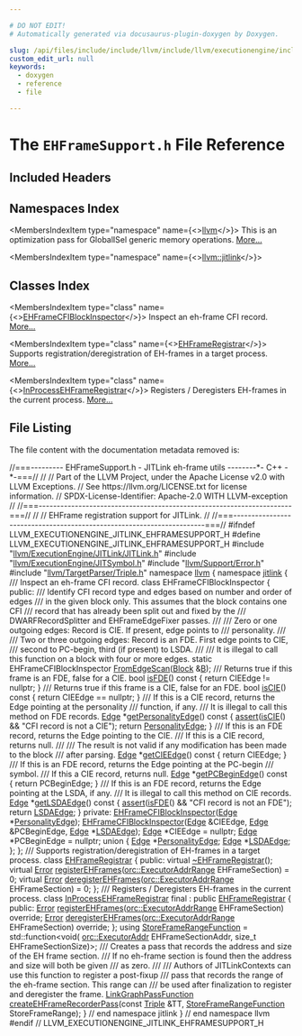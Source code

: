 ```yaml
---

# DO NOT EDIT!
# Automatically generated via docusaurus-plugin-doxygen by Doxygen.

slug: /api/files/include/include/llvm/include/llvm/executionengine/include/llvm/executionengine/jitlink/ehframesupport-h
custom_edit_url: null
keywords:
  - doxygen
  - reference
  - file

---
```





# The `EHFrameSupport.h` File Reference

<DoxygenPage pluginConfig={pluginConfig}>



## Included Headers

<IncludesList>
<IncludesListItem
  filePath="llvm/ExecutionEngine/JITLink/JITLink.h"
  permalink="/docs/api/files/include/include/llvm/include/llvm/executionengine/include/llvm/executionengine/jitlink/jitlink-h"
  isLocal="true" />
<IncludesListItem
  filePath="llvm/ExecutionEngine/JITSymbol.h"
  permalink="/docs/api/files/include/include/llvm/include/llvm/executionengine/jitsymbol-h"
  isLocal="true" />
<IncludesListItem
  filePath="llvm/Support/Error.h"
  permalink="/docs/api/files/include/include/llvm/include/llvm/support/error-h"
  isLocal="true" />
<IncludesListItem
  filePath="llvm/TargetParser/Triple.h"
  permalink="/docs/api/files/include/include/llvm/include/llvm/targetparser/triple-h"
  isLocal="true" />
</IncludesList>

## Namespaces Index

<MembersIndex>

<MembersIndexItem
  type="namespace"
  name={<><a href="/docs/api/namespaces/llvm">llvm</a></>}>
This is an optimization pass for GlobalISel generic memory operations. <a href="/docs/api/namespaces/llvm/#details">More...</a>
</MembersIndexItem>

<MembersIndexItem
  type="namespace"
  name={<><a href="/docs/api/namespaces/llvm/jitlink">llvm::jitlink</a></>}>
</MembersIndexItem>

</MembersIndex>

## Classes Index

<MembersIndex>

<MembersIndexItem
  type="class"
  name={<><a href="/docs/api/classes/llvm/jitlink/ehframecfiblockinspector">EHFrameCFIBlockInspector</a></>}>
Inspect an eh-frame CFI record. <a href="/docs/api/classes/llvm/jitlink/ehframecfiblockinspector/#details">More...</a>
</MembersIndexItem>

<MembersIndexItem
  type="class"
  name={<><a href="/docs/api/classes/llvm/jitlink/ehframeregistrar">EHFrameRegistrar</a></>}>
Supports registration/deregistration of EH-frames in a target process. <a href="/docs/api/classes/llvm/jitlink/ehframeregistrar/#details">More...</a>
</MembersIndexItem>

<MembersIndexItem
  type="class"
  name={<><a href="/docs/api/classes/llvm/jitlink/inprocessehframeregistrar">InProcessEHFrameRegistrar</a></>}>
Registers / Deregisters EH-frames in the current process. <a href="/docs/api/classes/llvm/jitlink/inprocessehframeregistrar/#details">More...</a>
</MembersIndexItem>

</MembersIndex>


## File Listing

The file content with the documentation metadata removed is:

<ProgramListing>

<Link id="l00001" /><CodeLine lineNumber="1"><Highlight kind="comment">//===--------- EHFrameSupport.h - JITLink eh-frame utils --------&#42;- C++ -&#42;-===//</Highlight><Highlight kind="normal"></Highlight></CodeLine>
<Link id="l00002" /><CodeLine lineNumber="2"><Highlight kind="normal"></Highlight><Highlight kind="comment">//</Highlight><Highlight kind="normal"></Highlight></CodeLine>
<Link id="l00003" /><CodeLine lineNumber="3"><Highlight kind="normal"></Highlight><Highlight kind="comment">// Part of the LLVM Project, under the Apache License v2.0 with LLVM Exceptions.</Highlight><Highlight kind="normal"></Highlight></CodeLine>
<Link id="l00004" /><CodeLine lineNumber="4"><Highlight kind="normal"></Highlight><Highlight kind="comment">// See https://llvm.org/LICENSE.txt for license information.</Highlight><Highlight kind="normal"></Highlight></CodeLine>
<Link id="l00005" /><CodeLine lineNumber="5"><Highlight kind="normal"></Highlight><Highlight kind="comment">// SPDX-License-Identifier: Apache-2.0 WITH LLVM-exception</Highlight><Highlight kind="normal"></Highlight></CodeLine>
<Link id="l00006" /><CodeLine lineNumber="6"><Highlight kind="normal"></Highlight><Highlight kind="comment">//</Highlight><Highlight kind="normal"></Highlight></CodeLine>
<Link id="l00007" /><CodeLine lineNumber="7"><Highlight kind="normal"></Highlight><Highlight kind="comment">//===----------------------------------------------------------------------===//</Highlight><Highlight kind="normal"></Highlight></CodeLine>
<Link id="l00008" /><CodeLine lineNumber="8"><Highlight kind="normal"></Highlight><Highlight kind="comment">//</Highlight><Highlight kind="normal"></Highlight></CodeLine>
<Link id="l00009" /><CodeLine lineNumber="9"><Highlight kind="normal"></Highlight><Highlight kind="comment">// EHFrame registration support for JITLink.</Highlight><Highlight kind="normal"></Highlight></CodeLine>
<Link id="l00010" /><CodeLine lineNumber="10"><Highlight kind="normal"></Highlight><Highlight kind="comment">//</Highlight><Highlight kind="normal"></Highlight></CodeLine>
<Link id="l00011" /><CodeLine lineNumber="11"><Highlight kind="normal"></Highlight><Highlight kind="comment">//===----------------------------------------------------------------------===//</Highlight><Highlight kind="normal"></Highlight></CodeLine>
<Link id="l00012" /><CodeLine lineNumber="12"><Highlight kind="normal"></Highlight></CodeLine>
<Link id="l00013" /><CodeLine lineNumber="13"><Highlight kind="normal"></Highlight><Highlight kind="preprocessor">#ifndef LLVM&#95;EXECUTIONENGINE&#95;JITLINK&#95;EHFRAMESUPPORT&#95;H</Highlight><Highlight kind="normal"></Highlight></CodeLine>
<Link id="l00014" /><CodeLine lineNumber="14"><Highlight kind="normal"></Highlight><Highlight kind="preprocessor">#define LLVM&#95;EXECUTIONENGINE&#95;JITLINK&#95;EHFRAMESUPPORT&#95;H</Highlight><Highlight kind="normal"></Highlight></CodeLine>
<Link id="l00015" /><CodeLine lineNumber="15"><Highlight kind="normal"></Highlight></CodeLine>
<Link id="l00016" /><CodeLine lineNumber="16"><Highlight kind="normal"></Highlight><Highlight kind="preprocessor">#include &quot;<a href="/docs/api/files/include/include/llvm/include/llvm/executionengine/include/llvm/executionengine/jitlink/jitlink-h">llvm/ExecutionEngine/JITLink/JITLink.h</a>&quot;</Highlight><Highlight kind="normal"></Highlight></CodeLine>
<Link id="l00017" /><CodeLine lineNumber="17"><Highlight kind="normal"></Highlight><Highlight kind="preprocessor">#include &quot;<a href="/docs/api/files/include/include/llvm/include/llvm/executionengine/jitsymbol-h">llvm/ExecutionEngine/JITSymbol.h</a>&quot;</Highlight><Highlight kind="normal"></Highlight></CodeLine>
<Link id="l00018" /><CodeLine lineNumber="18"><Highlight kind="normal"></Highlight><Highlight kind="preprocessor">#include &quot;<a href="/docs/api/files/include/include/llvm/include/llvm/support/error-h">llvm/Support/Error.h</a>&quot;</Highlight><Highlight kind="normal"></Highlight></CodeLine>
<Link id="l00019" /><CodeLine lineNumber="19"><Highlight kind="normal"></Highlight><Highlight kind="preprocessor">#include &quot;<a href="/docs/api/files/include/include/llvm/include/llvm/targetparser/triple-h">llvm/TargetParser/Triple.h</a>&quot;</Highlight><Highlight kind="normal"></Highlight></CodeLine>
<Link id="l00020" /><CodeLine lineNumber="20"><Highlight kind="normal"></Highlight></CodeLine>
<Link id="l00021" /><CodeLine lineNumber="21"><Highlight kind="normal"></Highlight><Highlight kind="keyword">namespace </Highlight><Highlight kind="normal"><a href="/docs/api/namespaces/llvm">llvm</a> &#123;</Highlight></CodeLine>
<Link id="l00022" /><CodeLine lineNumber="22"><Highlight kind="normal"></Highlight><Highlight kind="keyword">namespace </Highlight><Highlight kind="normal"><a href="/docs/api/namespaces/llvm/jitlink">jitlink</a> &#123;</Highlight></CodeLine>
<Link id="l00023" /><CodeLine lineNumber="23"><Highlight kind="normal"></Highlight><Highlight kind="comment"></Highlight></CodeLine>
<Link id="l00024" /><CodeLine lineNumber="24"><Highlight kind="comment">/// Inspect an eh-frame CFI record.</Highlight><Highlight kind="normal"></Highlight></CodeLine>
<Link id="l00025" /><CodeLine lineNumber="25" lineLink="/docs/api/classes/llvm/jitlink/ehframecfiblockinspector"><Highlight kind="normal"></Highlight><Highlight kind="keyword">class </Highlight><Highlight kind="normal">EHFrameCFIBlockInspector &#123;</Highlight></CodeLine>
<Link id="l00026" /><CodeLine lineNumber="26"><Highlight kind="normal"></Highlight><Highlight kind="keyword">public</Highlight><Highlight kind="normal">:</Highlight><Highlight kind="comment"></Highlight></CodeLine>
<Link id="l00027" /><CodeLine lineNumber="27"><Highlight kind="comment">  /// Identify CFI record type and edges based on number and order of edges</Highlight></CodeLine>
<Link id="l00028" /><CodeLine lineNumber="28"><Highlight kind="comment">  /// in the given block only. This assumes that the block contains one CFI</Highlight></CodeLine>
<Link id="l00029" /><CodeLine lineNumber="29"><Highlight kind="comment">  /// record that has already been split out and fixed by the</Highlight></CodeLine>
<Link id="l00030" /><CodeLine lineNumber="30"><Highlight kind="comment">  /// DWARFRecordSplitter and EHFrameEdgeFixer passes.</Highlight></CodeLine>
<Link id="l00031" /><CodeLine lineNumber="31"><Highlight kind="comment">  ///</Highlight></CodeLine>
<Link id="l00032" /><CodeLine lineNumber="32"><Highlight kind="comment">  /// Zero or one outgoing edges: Record is CIE. If present, edge points to</Highlight></CodeLine>
<Link id="l00033" /><CodeLine lineNumber="33"><Highlight kind="comment">  /// personality.</Highlight></CodeLine>
<Link id="l00034" /><CodeLine lineNumber="34"><Highlight kind="comment">  ///</Highlight></CodeLine>
<Link id="l00035" /><CodeLine lineNumber="35"><Highlight kind="comment">  /// Two or three outgoing edges: Record is an FDE. First edge points to CIE,</Highlight></CodeLine>
<Link id="l00036" /><CodeLine lineNumber="36"><Highlight kind="comment">  /// second to PC-begin, third (if present) to LSDA.</Highlight></CodeLine>
<Link id="l00037" /><CodeLine lineNumber="37"><Highlight kind="comment">  ///</Highlight></CodeLine>
<Link id="l00038" /><CodeLine lineNumber="38"><Highlight kind="comment">  /// It is illegal to call this function on a block with four or more edges.</Highlight><Highlight kind="normal"></Highlight></CodeLine>
<Link id="l00039" /><CodeLine lineNumber="39"><Highlight kind="normal">  </Highlight><Highlight kind="keyword">static</Highlight><Highlight kind="normal"> EHFrameCFIBlockInspector <a href="/docs/api/classes/llvm/jitlink/ehframecfiblockinspector/#ad58e7c9140c2bee787d0e5f8f253af89">FromEdgeScan</a>(<a href="/docs/api/classes/llvm/jitlink/block">Block</a> &amp;<a href="/docs/api/files/lib/lib/ir/builtingcs-cpp/#ae76959fe811ba090de4cba69ac00f1da">B</a>);</Highlight></CodeLine>
<Link id="l00040" /><CodeLine lineNumber="40"><Highlight kind="normal"></Highlight><Highlight kind="comment"></Highlight></CodeLine>
<Link id="l00041" /><CodeLine lineNumber="41"><Highlight kind="comment">  /// Returns true if this frame is an FDE, false for a CIE.</Highlight><Highlight kind="normal"></Highlight></CodeLine>
<Link id="l00042" /><CodeLine lineNumber="42" lineLink="/docs/api/classes/llvm/jitlink/ehframecfiblockinspector/#ac10e058969be40f8f634bd1783e5b1e5"><Highlight kind="normal">  </Highlight><Highlight kind="keywordtype">bool</Highlight><Highlight kind="normal"> <a href="/docs/api/classes/llvm/jitlink/ehframecfiblockinspector/#ac10e058969be40f8f634bd1783e5b1e5">isFDE</a>()</Highlight><Highlight kind="keyword"> const </Highlight><Highlight kind="normal">&#123; </Highlight><Highlight kind="keywordflow">return</Highlight><Highlight kind="normal"> CIEEdge != </Highlight><Highlight kind="keyword">nullptr</Highlight><Highlight kind="normal">; &#125;</Highlight></CodeLine>
<Link id="l00043" /><CodeLine lineNumber="43"><Highlight kind="normal"></Highlight><Highlight kind="comment"></Highlight></CodeLine>
<Link id="l00044" /><CodeLine lineNumber="44"><Highlight kind="comment">  /// Returns true if this frame is a CIE, false for an FDE.</Highlight><Highlight kind="normal"></Highlight></CodeLine>
<Link id="l00045" /><CodeLine lineNumber="45" lineLink="/docs/api/classes/llvm/jitlink/ehframecfiblockinspector/#a5209b3defc29c58a86d0f6731d3f20b7"><Highlight kind="normal">  </Highlight><Highlight kind="keywordtype">bool</Highlight><Highlight kind="normal"> <a href="/docs/api/classes/llvm/jitlink/ehframecfiblockinspector/#a5209b3defc29c58a86d0f6731d3f20b7">isCIE</a>()</Highlight><Highlight kind="keyword"> const </Highlight><Highlight kind="normal">&#123; </Highlight><Highlight kind="keywordflow">return</Highlight><Highlight kind="normal"> CIEEdge == </Highlight><Highlight kind="keyword">nullptr</Highlight><Highlight kind="normal">; &#125;</Highlight></CodeLine>
<Link id="l00046" /><CodeLine lineNumber="46"><Highlight kind="normal"></Highlight><Highlight kind="comment"></Highlight></CodeLine>
<Link id="l00047" /><CodeLine lineNumber="47"><Highlight kind="comment">  /// If this is a CIE record, returns the Edge pointing at the personality</Highlight></CodeLine>
<Link id="l00048" /><CodeLine lineNumber="48"><Highlight kind="comment">  /// function, if any.</Highlight></CodeLine>
<Link id="l00049" /><CodeLine lineNumber="49"><Highlight kind="comment">  /// It is illegal to call this method on FDE records.</Highlight><Highlight kind="normal"></Highlight></CodeLine>
<Link id="l00050" /><CodeLine lineNumber="50" lineLink="/docs/api/classes/llvm/jitlink/ehframecfiblockinspector/#a6a9aed8bcac31d30ce314b92154192c6"><Highlight kind="normal">  <a href="/docs/api/classes/llvm/jitlink/edge">Edge</a> &#42;<a href="/docs/api/classes/llvm/jitlink/ehframecfiblockinspector/#a6a9aed8bcac31d30ce314b92154192c6">getPersonalityEdge</a>()</Highlight><Highlight kind="keyword"> const </Highlight><Highlight kind="normal">&#123;</Highlight></CodeLine>
<Link id="l00051" /><CodeLine lineNumber="51"><Highlight kind="normal">    <a href="/docs/api/files/lib/lib/target/lib/target/amdgpu/silowercontrolflow-cpp/#a4868c5d81c5ccc98c47aeab6244346a0">assert</a>(<a href="/docs/api/classes/llvm/jitlink/ehframecfiblockinspector/#a5209b3defc29c58a86d0f6731d3f20b7">isCIE</a>() &amp;&amp; </Highlight><Highlight kind="stringliteral">&quot;CFI record is not a CIE&quot;</Highlight><Highlight kind="normal">);</Highlight></CodeLine>
<Link id="l00052" /><CodeLine lineNumber="52"><Highlight kind="normal">    </Highlight><Highlight kind="keywordflow">return</Highlight><Highlight kind="normal"> <a href="/docs/api/classes/llvm/jitlink/ehframecfiblockinspector/#a607339cf573f4f14cfd193b6348e7325">PersonalityEdge</a>;</Highlight></CodeLine>
<Link id="l00053" /><CodeLine lineNumber="53"><Highlight kind="normal">  &#125;</Highlight></CodeLine>
<Link id="l00054" /><CodeLine lineNumber="54"><Highlight kind="normal"></Highlight><Highlight kind="comment"></Highlight></CodeLine>
<Link id="l00055" /><CodeLine lineNumber="55"><Highlight kind="comment">  /// If this is an FDE record, returns the Edge pointing to the CIE.</Highlight></CodeLine>
<Link id="l00056" /><CodeLine lineNumber="56"><Highlight kind="comment">  /// If this is a CIE record, returns null.</Highlight></CodeLine>
<Link id="l00057" /><CodeLine lineNumber="57"><Highlight kind="comment">  ///</Highlight></CodeLine>
<Link id="l00058" /><CodeLine lineNumber="58"><Highlight kind="comment">  /// The result is not valid if any modification has been made to the block</Highlight></CodeLine>
<Link id="l00059" /><CodeLine lineNumber="59"><Highlight kind="comment">  /// after parsing.</Highlight><Highlight kind="normal"></Highlight></CodeLine>
<Link id="l00060" /><CodeLine lineNumber="60" lineLink="/docs/api/classes/llvm/jitlink/ehframecfiblockinspector/#a0050eb40337a9d7bd84bcf7f406af89a"><Highlight kind="normal">  <a href="/docs/api/classes/llvm/jitlink/edge">Edge</a> &#42;<a href="/docs/api/classes/llvm/jitlink/ehframecfiblockinspector/#a0050eb40337a9d7bd84bcf7f406af89a">getCIEEdge</a>()</Highlight><Highlight kind="keyword"> const </Highlight><Highlight kind="normal">&#123; </Highlight><Highlight kind="keywordflow">return</Highlight><Highlight kind="normal"> CIEEdge; &#125;</Highlight></CodeLine>
<Link id="l00061" /><CodeLine lineNumber="61"><Highlight kind="normal"></Highlight><Highlight kind="comment"></Highlight></CodeLine>
<Link id="l00062" /><CodeLine lineNumber="62"><Highlight kind="comment">  /// If this is an FDE record, returns the Edge pointing at the PC-begin</Highlight></CodeLine>
<Link id="l00063" /><CodeLine lineNumber="63"><Highlight kind="comment">  /// symbol.</Highlight></CodeLine>
<Link id="l00064" /><CodeLine lineNumber="64"><Highlight kind="comment">  /// If this a CIE record, returns null.</Highlight><Highlight kind="normal"></Highlight></CodeLine>
<Link id="l00065" /><CodeLine lineNumber="65" lineLink="/docs/api/classes/llvm/jitlink/ehframecfiblockinspector/#a06ca0b76a20d6fb25263443f0c2a4392"><Highlight kind="normal">  <a href="/docs/api/classes/llvm/jitlink/edge">Edge</a> &#42;<a href="/docs/api/classes/llvm/jitlink/ehframecfiblockinspector/#a06ca0b76a20d6fb25263443f0c2a4392">getPCBeginEdge</a>()</Highlight><Highlight kind="keyword"> const </Highlight><Highlight kind="normal">&#123; </Highlight><Highlight kind="keywordflow">return</Highlight><Highlight kind="normal"> PCBeginEdge; &#125;</Highlight></CodeLine>
<Link id="l00066" /><CodeLine lineNumber="66"><Highlight kind="normal"></Highlight><Highlight kind="comment"></Highlight></CodeLine>
<Link id="l00067" /><CodeLine lineNumber="67"><Highlight kind="comment">  /// If this is an FDE record, returns the Edge pointing at the LSDA, if any.</Highlight></CodeLine>
<Link id="l00068" /><CodeLine lineNumber="68"><Highlight kind="comment">  /// It is illegal to call this method on CIE records.</Highlight><Highlight kind="normal"></Highlight></CodeLine>
<Link id="l00069" /><CodeLine lineNumber="69" lineLink="/docs/api/classes/llvm/jitlink/ehframecfiblockinspector/#a115cfbeeb2139bc55cd63ee477504486"><Highlight kind="normal">  <a href="/docs/api/classes/llvm/jitlink/edge">Edge</a> &#42;<a href="/docs/api/classes/llvm/jitlink/ehframecfiblockinspector/#a115cfbeeb2139bc55cd63ee477504486">getLSDAEdge</a>()</Highlight><Highlight kind="keyword"> const </Highlight><Highlight kind="normal">&#123;</Highlight></CodeLine>
<Link id="l00070" /><CodeLine lineNumber="70"><Highlight kind="normal">    <a href="/docs/api/files/lib/lib/target/lib/target/amdgpu/silowercontrolflow-cpp/#a4868c5d81c5ccc98c47aeab6244346a0">assert</a>(<a href="/docs/api/classes/llvm/jitlink/ehframecfiblockinspector/#ac10e058969be40f8f634bd1783e5b1e5">isFDE</a>() &amp;&amp; </Highlight><Highlight kind="stringliteral">&quot;CFI record is not an FDE&quot;</Highlight><Highlight kind="normal">);</Highlight></CodeLine>
<Link id="l00071" /><CodeLine lineNumber="71"><Highlight kind="normal">    </Highlight><Highlight kind="keywordflow">return</Highlight><Highlight kind="normal"> <a href="/docs/api/classes/llvm/jitlink/ehframecfiblockinspector/#a43833981f76107df58ae297315a093c0">LSDAEdge</a>;</Highlight></CodeLine>
<Link id="l00072" /><CodeLine lineNumber="72"><Highlight kind="normal">  &#125;</Highlight></CodeLine>
<Link id="l00073" /><CodeLine lineNumber="73"><Highlight kind="normal"></Highlight></CodeLine>
<Link id="l00074" /><CodeLine lineNumber="74"><Highlight kind="normal"></Highlight><Highlight kind="keyword">private</Highlight><Highlight kind="normal">:</Highlight></CodeLine>
<Link id="l00075" /><CodeLine lineNumber="75"><Highlight kind="normal">  <a href="/docs/api/classes/llvm/jitlink/ehframecfiblockinspector">EHFrameCFIBlockInspector</a>(<a href="/docs/api/classes/llvm/jitlink/edge">Edge</a> &#42;<a href="/docs/api/classes/llvm/jitlink/ehframecfiblockinspector/#a607339cf573f4f14cfd193b6348e7325">PersonalityEdge</a>);</Highlight></CodeLine>
<Link id="l00076" /><CodeLine lineNumber="76"><Highlight kind="normal">  <a href="/docs/api/classes/llvm/jitlink/ehframecfiblockinspector">EHFrameCFIBlockInspector</a>(<a href="/docs/api/classes/llvm/jitlink/edge">Edge</a> &amp;CIEEdge, <a href="/docs/api/classes/llvm/jitlink/edge">Edge</a> &amp;PCBeginEdge, <a href="/docs/api/classes/llvm/jitlink/edge">Edge</a> &#42;<a href="/docs/api/classes/llvm/jitlink/ehframecfiblockinspector/#a43833981f76107df58ae297315a093c0">LSDAEdge</a>);</Highlight></CodeLine>
<Link id="l00077" /><CodeLine lineNumber="77"><Highlight kind="normal"></Highlight></CodeLine>
<Link id="l00078" /><CodeLine lineNumber="78"><Highlight kind="normal">  <a href="/docs/api/classes/llvm/jitlink/edge">Edge</a> &#42;CIEEdge = </Highlight><Highlight kind="keyword">nullptr</Highlight><Highlight kind="normal">;</Highlight></CodeLine>
<Link id="l00079" /><CodeLine lineNumber="79"><Highlight kind="normal">  <a href="/docs/api/classes/llvm/jitlink/edge">Edge</a> &#42;PCBeginEdge = </Highlight><Highlight kind="keyword">nullptr</Highlight><Highlight kind="normal">;</Highlight></CodeLine>
<Link id="l00080" /><CodeLine lineNumber="80"><Highlight kind="normal">  </Highlight><Highlight kind="keyword">union </Highlight><Highlight kind="normal">&#123;</Highlight></CodeLine>
<Link id="l00081" /><CodeLine lineNumber="81" lineLink="/docs/api/classes/llvm/jitlink/ehframecfiblockinspector/#a607339cf573f4f14cfd193b6348e7325"><Highlight kind="normal">    <a href="/docs/api/classes/llvm/jitlink/edge">Edge</a> &#42;<a href="/docs/api/classes/llvm/jitlink/ehframecfiblockinspector/#a607339cf573f4f14cfd193b6348e7325">PersonalityEdge</a>;</Highlight></CodeLine>
<Link id="l00082" /><CodeLine lineNumber="82" lineLink="/docs/api/classes/llvm/jitlink/ehframecfiblockinspector/#a43833981f76107df58ae297315a093c0"><Highlight kind="normal">    <a href="/docs/api/classes/llvm/jitlink/edge">Edge</a> &#42;<a href="/docs/api/classes/llvm/jitlink/ehframecfiblockinspector/#a43833981f76107df58ae297315a093c0">LSDAEdge</a>;</Highlight></CodeLine>
<Link id="l00083" /><CodeLine lineNumber="83"><Highlight kind="normal">  &#125;;</Highlight></CodeLine>
<Link id="l00084" /><CodeLine lineNumber="84"><Highlight kind="normal">&#125;;</Highlight></CodeLine>
<Link id="l00085" /><CodeLine lineNumber="85"><Highlight kind="normal"></Highlight><Highlight kind="comment"></Highlight></CodeLine>
<Link id="l00086" /><CodeLine lineNumber="86"><Highlight kind="comment">/// Supports registration/deregistration of EH-frames in a target process.</Highlight><Highlight kind="normal"></Highlight></CodeLine>
<Link id="l00087" /><CodeLine lineNumber="87" lineLink="/docs/api/classes/llvm/jitlink/ehframeregistrar"><Highlight kind="normal"></Highlight><Highlight kind="keyword">class </Highlight><Highlight kind="normal"><a href="/docs/api/classes/llvm/jitlink/ehframeregistrar">EHFrameRegistrar</a> &#123;</Highlight></CodeLine>
<Link id="l00088" /><CodeLine lineNumber="88"><Highlight kind="normal"></Highlight><Highlight kind="keyword">public</Highlight><Highlight kind="normal">:</Highlight></CodeLine>
<Link id="l00089" /><CodeLine lineNumber="89" lineLink="/docs/api/classes/llvm/jitlink/ehframeregistrar/#a8142fe08b9f5f802805e082c31410e8c"><Highlight kind="normal">  </Highlight><Highlight kind="keyword">virtual</Highlight><Highlight kind="normal"> <a href="/docs/api/classes/llvm/jitlink/ehframeregistrar/#a8142fe08b9f5f802805e082c31410e8c">~EHFrameRegistrar</a>();</Highlight></CodeLine>
<Link id="l00090" /><CodeLine lineNumber="90" lineLink="/docs/api/classes/llvm/jitlink/ehframeregistrar/#a1d64a611e7215136c942745360d102af"><Highlight kind="normal">  </Highlight><Highlight kind="keyword">virtual</Highlight><Highlight kind="normal"> <a href="/docs/api/classes/llvm/error">Error</a> <a href="/docs/api/classes/llvm/jitlink/ehframeregistrar/#a1d64a611e7215136c942745360d102af">registerEHFrames</a>(<a href="/docs/api/structs/llvm/orc/executoraddrrange">orc::ExecutorAddrRange</a> EHFrameSection) = 0;</Highlight></CodeLine>
<Link id="l00091" /><CodeLine lineNumber="91" lineLink="/docs/api/classes/llvm/jitlink/ehframeregistrar/#a6b67e4a87526f9d548517e509f28d87a"><Highlight kind="normal">  </Highlight><Highlight kind="keyword">virtual</Highlight><Highlight kind="normal"> <a href="/docs/api/classes/llvm/error">Error</a> <a href="/docs/api/classes/llvm/jitlink/ehframeregistrar/#a6b67e4a87526f9d548517e509f28d87a">deregisterEHFrames</a>(<a href="/docs/api/structs/llvm/orc/executoraddrrange">orc::ExecutorAddrRange</a> EHFrameSection) = 0;</Highlight></CodeLine>
<Link id="l00092" /><CodeLine lineNumber="92"><Highlight kind="normal">&#125;;</Highlight></CodeLine>
<Link id="l00093" /><CodeLine lineNumber="93"><Highlight kind="normal"></Highlight><Highlight kind="comment"></Highlight></CodeLine>
<Link id="l00094" /><CodeLine lineNumber="94"><Highlight kind="comment">/// Registers / Deregisters EH-frames in the current process.</Highlight><Highlight kind="normal"></Highlight></CodeLine>
<Link id="l00095" /><CodeLine lineNumber="95" lineLink="/docs/api/classes/llvm/jitlink/inprocessehframeregistrar"><Highlight kind="normal"></Highlight><Highlight kind="keyword">class </Highlight><Highlight kind="normal"><a href="/docs/api/classes/llvm/jitlink/inprocessehframeregistrar">InProcessEHFrameRegistrar</a> final : </Highlight><Highlight kind="keyword">public</Highlight><Highlight kind="normal"> <a href="/docs/api/classes/llvm/jitlink/ehframeregistrar">EHFrameRegistrar</a> &#123;</Highlight></CodeLine>
<Link id="l00096" /><CodeLine lineNumber="96"><Highlight kind="normal"></Highlight><Highlight kind="keyword">public</Highlight><Highlight kind="normal">:</Highlight></CodeLine>
<Link id="l00097" /><CodeLine lineNumber="97"><Highlight kind="normal">  <a href="/docs/api/classes/llvm/error">Error</a> <a href="/docs/api/classes/llvm/jitlink/inprocessehframeregistrar/#a3dcccb2fcb683beab5ac825632b53438">registerEHFrames</a>(<a href="/docs/api/structs/llvm/orc/executoraddrrange">orc::ExecutorAddrRange</a> EHFrameSection) </Highlight><Highlight kind="keyword">override</Highlight><Highlight kind="normal">;</Highlight></CodeLine>
<Link id="l00098" /><CodeLine lineNumber="98"><Highlight kind="normal"></Highlight></CodeLine>
<Link id="l00099" /><CodeLine lineNumber="99"><Highlight kind="normal">  <a href="/docs/api/classes/llvm/error">Error</a> <a href="/docs/api/classes/llvm/jitlink/inprocessehframeregistrar/#a68566ad4088e1e9c966c4ed85fcd92d0">deregisterEHFrames</a>(<a href="/docs/api/structs/llvm/orc/executoraddrrange">orc::ExecutorAddrRange</a> EHFrameSection) </Highlight><Highlight kind="keyword">override</Highlight><Highlight kind="normal">;</Highlight></CodeLine>
<Link id="l00100" /><CodeLine lineNumber="100"><Highlight kind="normal">&#125;;</Highlight></CodeLine>
<Link id="l00101" /><CodeLine lineNumber="101"><Highlight kind="normal"></Highlight></CodeLine>
<Link id="l00102" /><CodeLine lineNumber="102" lineLink="/docs/api/namespaces/llvm/jitlink/#a3da4da6c77205bd3a52d2a4a237ef36f"><Highlight kind="normal"></Highlight><Highlight kind="keyword">using </Highlight><Highlight kind="normal"><a href="/docs/api/namespaces/llvm/jitlink/#a3da4da6c77205bd3a52d2a4a237ef36f">StoreFrameRangeFunction</a> = std::function&lt;void(</Highlight></CodeLine>
<Link id="l00103" /><CodeLine lineNumber="103"><Highlight kind="normal">    <a href="/docs/api/classes/llvm/orc/executoraddr">orc::ExecutorAddr</a> EHFrameSectionAddr, </Highlight><Highlight kind="keywordtype">size&#95;t</Highlight><Highlight kind="normal"> EHFrameSectionSize)&gt;;</Highlight></CodeLine>
<Link id="l00104" /><CodeLine lineNumber="104"><Highlight kind="normal"></Highlight><Highlight kind="comment"></Highlight></CodeLine>
<Link id="l00105" /><CodeLine lineNumber="105"><Highlight kind="comment">/// Creates a pass that records the address and size of the EH frame section.</Highlight></CodeLine>
<Link id="l00106" /><CodeLine lineNumber="106"><Highlight kind="comment">/// If no eh-frame section is found then the address and size will both be given</Highlight></CodeLine>
<Link id="l00107" /><CodeLine lineNumber="107"><Highlight kind="comment">/// as zero.</Highlight></CodeLine>
<Link id="l00108" /><CodeLine lineNumber="108"><Highlight kind="comment">///</Highlight></CodeLine>
<Link id="l00109" /><CodeLine lineNumber="109"><Highlight kind="comment">/// Authors of JITLinkContexts can use this function to register a post-fixup</Highlight></CodeLine>
<Link id="l00110" /><CodeLine lineNumber="110"><Highlight kind="comment">/// pass that records the range of the eh-frame section. This range can</Highlight></CodeLine>
<Link id="l00111" /><CodeLine lineNumber="111"><Highlight kind="comment">/// be used after finalization to register and deregister the frame.</Highlight><Highlight kind="normal"></Highlight></CodeLine>
<Link id="l00112" /><CodeLine lineNumber="112"><Highlight kind="normal"><a href="/docs/api/namespaces/llvm/jitlink/#a00c066d790481f29c26588193ee3a35e">LinkGraphPassFunction</a></Highlight></CodeLine>
<Link id="l00113" /><CodeLine lineNumber="113"><Highlight kind="normal"><a href="/docs/api/namespaces/llvm/jitlink/#a73308d92ed2cabd9d1f9e07ffaadf916">createEHFrameRecorderPass</a>(</Highlight><Highlight kind="keyword">const</Highlight><Highlight kind="normal"> <a href="/docs/api/classes/llvm/triple">Triple</a> &amp;TT,</Highlight></CodeLine>
<Link id="l00114" /><CodeLine lineNumber="114"><Highlight kind="normal">                          <a href="/docs/api/namespaces/llvm/jitlink/#a3da4da6c77205bd3a52d2a4a237ef36f">StoreFrameRangeFunction</a> StoreFrameRange);</Highlight></CodeLine>
<Link id="l00115" /><CodeLine lineNumber="115"><Highlight kind="normal"></Highlight></CodeLine>
<Link id="l00116" /><CodeLine lineNumber="116"><Highlight kind="normal">&#125; </Highlight><Highlight kind="comment">// end namespace jitlink</Highlight><Highlight kind="normal"></Highlight></CodeLine>
<Link id="l00117" /><CodeLine lineNumber="117"><Highlight kind="normal">&#125; </Highlight><Highlight kind="comment">// end namespace llvm</Highlight><Highlight kind="normal"></Highlight></CodeLine>
<Link id="l00118" /><CodeLine lineNumber="118"><Highlight kind="normal"></Highlight></CodeLine>
<Link id="l00119" /><CodeLine lineNumber="119"><Highlight kind="normal"></Highlight><Highlight kind="preprocessor">#endif </Highlight><Highlight kind="comment">// LLVM&#95;EXECUTIONENGINE&#95;JITLINK&#95;EHFRAMESUPPORT&#95;H</Highlight><Highlight kind="normal"></Highlight></CodeLine>

</ProgramListing>


</DoxygenPage>
